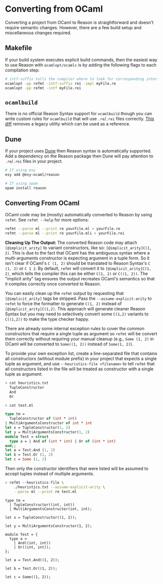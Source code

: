 
# Converting from OCaml

Converting a project from OCaml to Reason is straightforward and doesn't require semantic changes. However, there are a few build setup and miscellaneous changes required.


## Makefile

If your build system executes explicit build commands, then the easiest way to
use Reason with `ocamlopt/ocamlc` is by adding the following flags to each
compilation step:

```sh
# intf-suffix tells the compiler where to look for corresponding interface files
ocamlopt -pp refmt -intf-suffix rei -impl myFile.re
ocamlopt -pp refmt -intf myFile.rei
```

## `ocamlbuild`

There is no official Reason Syntax support for `ocamlbuild` though you can write custom rules for `ocamlbuild` that will use `.re`/`.rei` files correctly. [This diff](https://github.com/facebook/reason/pull/1956) removes a legacy utility which can be used as a reference.

## Dune

If your project uses [Dune](https://github.com/ocaml/dune) then Reason syntax is automatically supported. Add a dependency on the Reason package then Dune will pay attention to `.re`/`.rei` files in your project.

```sh
# If using esy
esy add @esy-ocaml/reason

# If using opam
opam install reason
```

## Converting From OCaml

OCaml code may be (mostly) automatically converted to Reason by using `refmt`. See `refmt --help` for more options:

```sh
refmt --parse ml --print re yourFile.ml > yourFile.re
refmt --parse ml --print re yourFile.mli > yourFile.rei
```

**Cleaning Up The Output:**
The converted Reason code may attach `[@implicit_arity]` to variant constructors, like so: `[@implicit_arity]C(1, 2)`.
This is due to the fact that OCaml has the ambiguous syntax where a multi-arguments
constructor is expecting argument in a tuple form. So it isn't clear if OCaml's
`C (1, 2)` should be translated to Reason Syntax's `C (1, 2)` or `C 1 2`.
By default, `refmt` will convert it to `[@implicit_arity]C(1, 2)`, which tells the compiler
this can be either `C(1, 2)` or `C((1, 2))`. The "implicit arity" tag ensures the output
recreates OCaml's semantics so that it compiles correctly once converted to Reason.

You can easily clean up the `refmt` output by requesting that `[@implicit_arity]` tags be
stripped. Pass the `--assume-explicit-arity` to `refmt` to force the formatter to generate
`C(1, 2)` instead of `[@implicit_arity]C(1,2)`. This approach will generate cleaner Reason
Syntax but you may need to selectively convert some `C(1,2)` variants to `C((1,2))`
to make the type checker happy.

There are already some internal exception rules to cover the common constructors that require
a single tuple as argument so `refmt` will be convert them correctly without requiring your
manual cleanup (e.g., `Some (1, 2)` in OCaml will be converted to `Some((1, 2))` instead of
`Some(1, 2)`).

To provide your own exception list, create a line-separated file that contains all constructors
(without module prefix) in your project that expects a single tuple as argument, and use
`--heuristics-file <filename>` to tell `refmt` that all constructors listed in the file will
be treated as constructor with a single tuple as argument:

```sh
> cat heuristics.txt
  TupleConstructor
  And
  Or
```

```sh
> cat test.ml
```

```ocaml
type tm =
  TupleConstructor of (int * int)
| MultiArgumentsConstructor of int * int
let x = TupleConstructor(1, 2)
let y = MultiArgumentsConstructor(1, 2)
module Test = struct
  type a = | And of (int * int) | Or of (int * int)
end;;
let a = Test.And (1, 2)
let b = Test.Or (1, 2)
let c = Some (1, 2)
```

Then only the constructor identifiers that were listed will be assumed to accept tuples instead of multiple arguments.

```sh
> refmt --heuristics-file \
    ./heuristics.txt --assume-explicit-arity \
    --parse ml --print re test.ml
```


```reason
type tm =
  | TupleConstructor((int, int))
  | MultiArgumentsConstructor(int, int);

let x = TupleConstructor((1, 2));

let y = MultiArgumentsConstructor(1, 2);

module Test = {
  type a =
    | And((int, int))
    | Or((int, int));
};

let a = Test.And((1, 2));

let b = Test.Or((1, 2));

let c = Some((1, 2));
```

